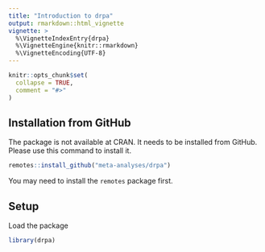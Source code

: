 ```yaml
---
title: "Introduction to drpa"
output: rmarkdown::html_vignette
vignette: >
  %\VignetteIndexEntry{drpa}
  %\VignetteEngine{knitr::rmarkdown}
  %\VignetteEncoding{UTF-8}
---
```


```r
knitr::opts_chunk$set(
  collapse = TRUE,
  comment = "#>"
)
```

## Installation from GitHub

The package is not available at CRAN. It needs to be installed from GitHub. Please use this command to install it. 

```r
remotes::install_github("meta-analyses/drpa")
```
You may need to install the `remotes` package first. 

## Setup

Load the package
```r
library(drpa)
```


